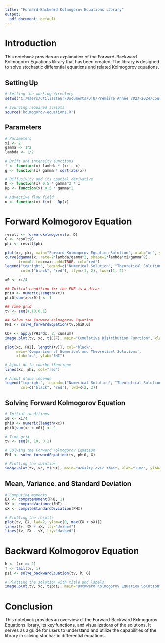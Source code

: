 ```yaml
---
title: "Forward-Backward Kolmogorov Equations Library"
output:
  pdf_document: default
---
```


# Introduction

This notebook provides an explanation of the Forward-Backward Kolmogorov Equations library that has been created. The library is designed to solve stochastic differential equations and related Kolmogorov equations.

## Setting Up

```r
# Setting the working directory
setwd('C:/Users/utilisateur/Documents/DTU/Première Année 2023-2024/Cours/Stochastic Differential Equations/KolmogorovEquations')

# Sourcing required scripts
source('kolmogorov-equations.R')
```

## Parameters

```r
# Parameters
xi <- 2
gamma <- 1/2
lambda <- 1/2

# Drift and intensity functions
f <- function(x) lambda * (xi - x)
g <- function(x) gamma * sqrt(abs(x))

# Diffusivity and its spatial derivative
D <- function(x) 0.5 * gamma^2 * x
Dp <- function(x) 0.5 * gamma^2

# Advective flow field
u <- function(x) f(x) - Dp(x)
```

# Forward Kolmogorov Equation

```r
result <- forwardkolmogorov(u, D)
G <- result$G
phi <- result$phi

plot(xc, phi, main="Forward Kolmogorov Equation Solution", xlab="xc", ylab="phi")
curve(dgamma(x, rate=2*lambda/gamma^2, shape=2*lambda*xi/gamma^2), 
      from=0, to=xmax, add=TRUE, col="red")
legend("topright", legend=c("Numerical Solution", "Theoretical Solution"),
       col=c("black", "red"), lty=c(1, 2), lwd=c(1, 2))
```


```r
x0 <- xi/4

## Initial condition for the FKE is a dirac
phi0 <- numeric(length(xc))
phi0[sum(xc<x0)] <- 1 

## Time grid
tv <- seq(0,10,0.1)

## Solve the Forward Kolmogorov Equation
PHI <- solve_forwardEquation(tv,phi0,G)

CDF <- apply(PHI*dx, 2, cumsum)
image.plot(tv, xc, t(CDF), main="Cumulative Distribution Function", xlab="Time", ylab="x")
```


```r
plot(xc, PHI[, length(tv)], col="black", 
     main="Comparison of Numerical and Theoretical Solutions",
     xlab="xc", ylab="PHI")

# Ajout de la courbe théorique
lines(xc, phi, col="red")

# Ajout d'une légende
legend("topright", legend=c("Numerical Solution", "Theoretical Solution"),
       col=c("black", "red"), lwd=c(2, 2))
```

## Solving Forward Kolmogorov Equation

```r
# Initial conditions
x0 <- xi/4
phi0 <- numeric(length(xc))
phi0[sum(xc < x0)] <- 1

# Time grid
tv <- seq(0, 10, 0.1)

# Solving the Forward Kolmogorov Equation
PHI <- solve_forwardEquation(tv, phi0, G)

# Plotting the solution
image.plot(tv, xc, t(PHI), main="Density over time", xlab="Time", ylab="xc")
```

## Mean, Variance, and Standard Deviation

```r
# Computing moments
EX <- computeMoment(PHI, 1)
VX <- computeVariance(PHI)
sX <- computeStandardDeviation(PHI)

# Plotting the results
plot(tv, EX, lwd=2, ylim=c(0, max(EX + sX)))
lines(tv, EX + sX, lty="dashed")
lines(tv, EX - sX, lty="dashed")
```

# Backward Kolmogorov Equation

```r
h <- (xc >= 2)
T <- tail(tv, 1)
psi <- solve_backwardEquation(tv, h, G)

# Plotting the solution with title and labels
image.plot(tv, xc, t(psi), main="Backward Kolmogorov Equation Solution", xlab="Time", ylab="xc")
```

# Conclusion

This notebook provides an overview of the Forward-Backward Kolmogorov Equations library, its key functions, and visualizations of the solutions. It serves as a guide for users to understand and utilize the capabilities of the library in solving stochastic differential equations.


